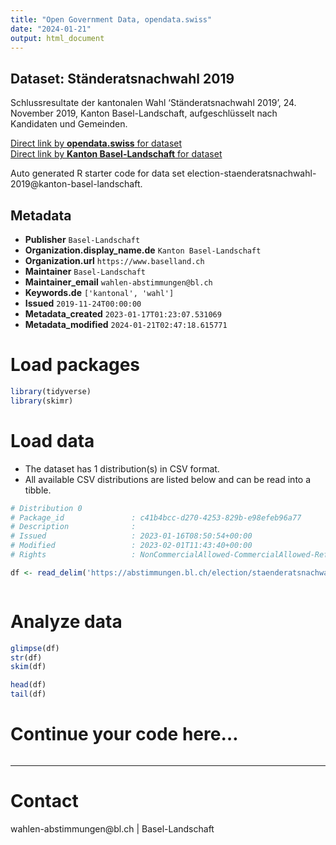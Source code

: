 ```yaml
---
title: "Open Government Data, opendata.swiss"
date: "2024-01-21"
output: html_document
---
```


## Dataset: Ständeratsnachwahl 2019

Schlussresultate der kantonalen Wahl 'Ständeratsnachwahl 2019', 24. November 2019, Kanton Basel-Landschaft, aufgeschlüsselt nach Kandidaten und Gemeinden.

[Direct link by **opendata.swiss** for dataset](https://opendata.swiss/de/dataset/standeratsnachwahl-2019)<br>
[Direct link by **Kanton Basel-Landschaft** for dataset](https://abstimmungen.bl.ch/election/staenderatsnachwahl-2019/data)

Auto generated R starter code for data set election-staenderatsnachwahl-2019@kanton-basel-landschaft.

## Metadata

- **Publisher** `Basel-Landschaft`
- **Organization.display_name.de** `Kanton Basel-Landschaft`
- **Organization.url** `https://www.baselland.ch`
- **Maintainer** `Basel-Landschaft`
- **Maintainer_email** `wahlen-abstimmungen@bl.ch`
- **Keywords.de** `['kantonal', 'wahl']`
- **Issued** `2019-11-24T00:00:00`
- **Metadata_created** `2023-01-17T01:23:07.531069`
- **Metadata_modified** `2024-01-21T02:47:18.615771`


# Load packages

```r

library(tidyverse)
library(skimr)

```

# Load data

-   The dataset has 1 distribution(s) in CSV format.
-   All available CSV distributions are listed below and can be read into a tibble.

```r

# Distribution 0
# Package_id               : c41b4bcc-d270-4253-829b-e98efeb96a77
# Description              : 
# Issued                   : 2023-01-16T08:50:54+00:00
# Modified                 : 2023-02-01T11:43:40+00:00
# Rights                   : NonCommercialAllowed-CommercialAllowed-ReferenceRequired

df <- read_delim('https://abstimmungen.bl.ch/election/staenderatsnachwahl-2019/data-csv')



```

# Analyze data

```r

glimpse(df)
str(df)
skim(df)

head(df)
tail(df)

```

# Continue your code here...

```r

```

------------------------------------------------------------------------

# Contact

wahlen-abstimmungen@bl.ch | Basel-Landschaft
